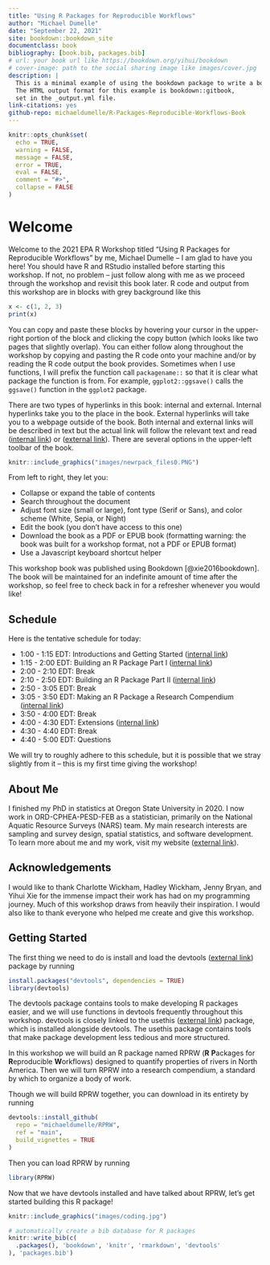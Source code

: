 ```yaml
--- 
title: "Using R Packages for Reproducible Workflows"
author: "Michael Dumelle"
date: "September 22, 2021"
site: bookdown::bookdown_site
documentclass: book
bibliography: [book.bib, packages.bib]
# url: your book url like https://bookdown.org/yihui/bookdown
# cover-image: path to the social sharing image like images/cover.jpg
description: |
  This is a minimal example of using the bookdown package to write a book.
  The HTML output format for this example is bookdown::gitbook,
  set in the _output.yml file.
link-citations: yes
github-repo: michaeldumelle/R-Packages-Reproducible-Workflows-Book
---
```


<!-- build book rmarkdown::render_site(encoding = 'UTF-8') -->

```r
knitr::opts_chunk$set(
  echo = TRUE,
  warning = FALSE,
  message = FALSE,
  error = TRUE,
  eval = FALSE,
  comment = "#>",
  collapse = FALSE
)
```

# Welcome {-}

Welcome to the 2021 EPA R Workshop titled "Using R Packages for Reproducible Workflows" by me, Michael Dumelle -- I am glad to have you here! You should have R and RStudio installed before starting this workshop. If not, no problem -- just follow along with me as we proceed through the workshop and revisit this book later. R code and output from this workshop are in blocks with grey background like this
```r
x <- c(1, 2, 3)
print(x)
```

You can copy and paste these blocks by hovering your cursor in the upper-right portion of the block and clicking the copy button (which looks like two pages that slightly overlap). You can either follow along throughout the workshop by copying and pasting the R code onto your machine and/or by reading the R code output the book provides. Sometimes when I use functions, I will prefix the function call `packagename::` so that it is clear what package the function is from. For example, `ggplot2::ggsave()` calls the `ggsave()` function in the `ggplot2` package.

There are two types of hyperlinks in this book: internal and external. Internal hyperlinks take you to the place in the book. External hyperlinks will take you to a webpage outside of the book. Both internal and external links will be described in text but the actual link will follow the relevant text and read ([internal link]()) or ([external link]()). There are several options in the upper-left toolbar of the book.
```r
knitr::include_graphics("images/newrpack_files0.PNG")
```

From left to right, they let you:

* Collapse or expand the table of contents
* Search throughout the document
* Adjust font size (small or large), font type (Serif or Sans), and color scheme (White, Sepia, or Night)
* Edit the book (you don't have access to this one)
* Download the book as a PDF or EPUB book (formatting warning: the book was built for a workshop format, not a PDF or EPUB format)
* Use a Javascript keyboard shortcut helper

This workshop book was published using Bookdown [@xie2016bookdown]. The book will be maintained for an indefinite amount of time after the workshop, so feel free to check back in for a refresher whenever you would like!

## Schedule {-}

Here is the tentative schedule for today:

* 1:00 - 1:15 EDT: Introductions and Getting Started ([internal link](#getting-started))
* 1:15 - 2:00 EDT: Building an R Package Part I ([internal link](#r-package))
* 2:00 - 2:10 EDT: Break
* 2:10 - 2:50 EDT: Building an R Package Part II ([internal link](#r-package))
* 2:50 - 3:05 EDT: Break
* 3:05 - 3:50 EDT: Making an R Package a Research Compendium ([internal link](#r-package-rc))
* 3:50 - 4:00 EDT: Break
* 4:00 - 4:30 EDT: Extensions ([internal link](#extensions))
* 4:30 - 4:40 EDT: Break
* 4:40 - 5:00 EDT: Questions

We will try to roughly adhere to this schedule, but it is possible that we stray slightly from it -- this is my first time giving the workshop! 

## About Me {-}

I finished my PhD in statistics at Oregon State University in 2020. I now work in ORD-CPHEA-PESD-FEB as a statistician, primarily on the National Aquatic Resource Surveys (NARS) team. My main research interests are sampling and survey design, spatial statistics, and software development. To learn more about me and my work, visit my website ([external link](https://michaeldumelle.github.io/)).

## Acknowledgements {-}

I would like to thank Charlotte Wickham, Hadley Wickham, Jenny Bryan, and Yihui Xie for the immense impact their work has had on my programming journey. Much of this workshop draws from heavily their inspiration. I would also like to thank everyone who helped me create and give this workshop.

## Getting Started {#getting-started -}

The first thing we need to do is install and load the devtools ([external link](https://devtools.r-lib.org/)) package by running
```r
install.packages("devtools", dependencies = TRUE)
library(devtools)
```

The devtools package contains tools to make developing R packages easier, and we will use functions in devtools frequently throughout this workshop. devtools is closely linked to the usethis ([external link](https://usethis.r-lib.org/)) package, which is installed alongside devtools. The usethis package contains tools that make package development less tedious and more structured.

In this workshop we will build an R package named RPRW (**R** **P**ackages for **R**eproducible **W**orkflows) designed to quantify properties of rivers in North America. Then we will turn RPRW into a research compendium, a standard by which to organize a body of work.  

Though we will build RPRW together, you can download in its entirety by running
```r
devtools::install_github(
  repo = "michaeldumelle/RPRW",
  ref = "main",
  build_vignettes = TRUE
)
```

Then you can load RPRW by running
```r
library(RPRW)
```

Now that we have devtools installed and have talked about RPRW, let's get started building this R package!

```r
knitr::include_graphics("images/coding.jpg")
```

```r
# automatically create a bib database for R packages
knitr::write_bib(c(
  .packages(), 'bookdown', 'knitr', 'rmarkdown', 'devtools'
), 'packages.bib')
```